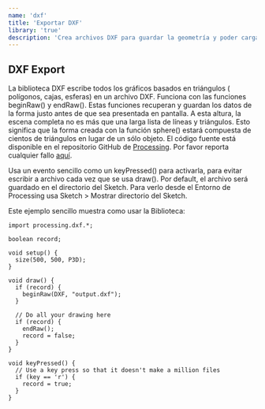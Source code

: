 ```yaml
---
name: 'dxf'
title: 'Exportar DXF'
library: 'true'
description: 'Crea archivos DXF para guardar la geometría y poder cargarla en otros programas.Funciona con gráficas basadas en triángulos, incluyendo polígonos, cajas y esferas.'
---
```


## DXF Export

La biblioteca DXF escribe todos los gráficos basados en triángulos ( polígonos, cajas, esferas) en un archivo DXF. Funciona con las funciones beginRaw() y endRaw(). Estas funciones recuperan y guardan los datos de la forma justo antes de que sea presentada en pantalla. A esta altura, la escena completa no es más que una larga lista de líneas y triángulos. Esto significa que la forma creada con la función sphere() estará compuesta de cientos de triángulos en lugar de un sólo objeto. El código fuente está disponible en el repositorio GitHub de [Processing](https://github.com/processing/processing/tree/master/java/libraries/dxf). Por favor reporta cualquier fallo [aquí](https://github.com/processing/processing/issues).

Usa un evento sencillo como un keyPressed() para activarla, para evitar escribir a archivo cada vez que se usa draw(). Por default, el archivo será guardado en el directorio del Sketch. Para verlo desde el Entorno de Processing usa Sketch > Mostrar directorio del Sketch.

Este ejemplo sencillo muestra como usar la Biblioteca:
```
import processing.dxf.*;

boolean record;

void setup() {
  size(500, 500, P3D);
}

void draw() {
  if (record) {
    beginRaw(DXF, "output.dxf");
  }

  // Do all your drawing here
  if (record) {
    endRaw();
    record = false;
  }
}

void keyPressed() {
  // Use a key press so that it doesn't make a million files
  if (key == 'r') {
  	record = true;
  }
}
```
